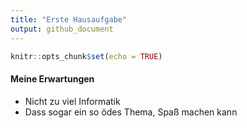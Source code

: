 ```yaml
---
title: "Erste Hausaufgabe"
output: github_document
---
```


```r
knitr::opts_chunk$set(echo = TRUE)
```

#### Meine Erwartungen
* Nicht zu viel Informatik
* Dass sogar ein so ödes Thema, Spaß machen kann
